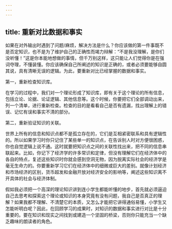 ```yaml
---
---
---
```

title: 重新对比数据和事实
---




如果在对外输出时遇到了问题/麻烦，解决方法是什么？你应该做的第一件事既不是否定知识，也不是为了维护自己的正确性而竭力辩解：“不是我没理解，是你们没听懂！”这是你本能地想做的事情，但千万别这样，这只能让人们觉得你是在强词夺理，不懂装懂。你应该确保自己所阐述的知识是正确的，或者必须要能够自圆其说，具有清晰无误的逻辑。为此，要重新对比已经掌握的数据和事实。

第一，重新检查知识库。

在学习的过程中，我们对一个理论形成了知识库，即有关于这个理论的所有信息，包括立论、论据、论证逻辑、其他信息等。这个时候，你要把它们全部调动出来，列一个清单，进行重新检查。检查的目的是看看自己是否有遗漏，找出理解上的错误、记忆有误和事实不清的部分。

第二，重新验证知识的关联。

世界上所有的信息和知识点都不是孤立存在的，它们是互相紧密联系和具有逻辑性的。所以如果学习时你只记住了某些单一的知识点，在告诉别人时对方便很困惑，你也自觉逻辑上说不通。这时就要把知识点之间的关联性找出来，把不同的信息串联起来。比如，你记下了经济学的许多常识和定律，但没有理解它们在经济体中的各自的特点，复述这些知识时你就会感到空洞无物，因为脱离实际社会的经济学是毫无生命力的。你要重新学习它们在经济体中的细微或巨大的差别。就像计划经济和市场经济的区别，货币超发和金融开放对经济安全的影响等，阐述这些知识离不开具体的社会与经济体制。

假如我必须把一个高深的理论知识讲到连小学生都能听懂的地步，首先就必须逼迫自己去思考和探索这个理论或知识的本身究竟有没有问题，我自己是否真正的理解？如果我都不理解、不清楚它的本质，又怎么才能把它讲得通俗易懂，小学生又怎能听明白呢？因此，在回顾学习的成果时，对知识的数据和事实进行对比是十分重要的。要在知识和现实之间找到或建造一个坚固的桥梁，否则你只能充当一个缺乏趣味的朗读者的角色。